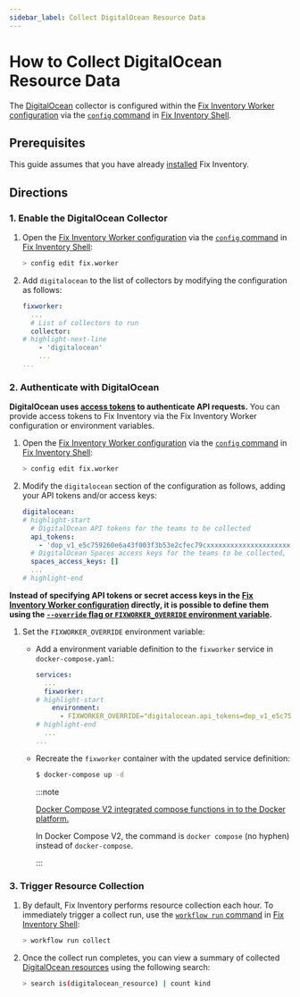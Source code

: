 ```yaml
---
sidebar_label: Collect DigitalOcean Resource Data
---
```


# How to Collect DigitalOcean Resource Data

The [DigitalOcean](../../reference/unified-data-model/digitalocean.mdx) collector is configured within the [Fix Inventory Worker configuration](../../reference/configuration/index.mdx) via the [`config` command](../../reference/cli/config/index.mdx) in [Fix Inventory Shell](../../reference/components/shell.mdx).

## Prerequisites

This guide assumes that you have already [installed](../../getting-started/install/index.mdx) Fix Inventory.

## Directions

### 1. Enable the DigitalOcean Collector

1.  Open the [Fix Inventory Worker configuration](../../reference/configuration/index.mdx) via the [`config` command](../../reference/cli/config) in [Fix Inventory Shell](../../reference/components/shell):

    ```bash
    > config edit fix.worker
    ```

2.  Add `digitalocean` to the list of collectors by modifying the configuration as follows:

    ```yaml
    fixworker:
      ...
      # List of collectors to run
      collector:
    # highlight-next-line
        - 'digitalocean'
        ...
    ...
    ```

### 2. Authenticate with DigitalOcean

**DigitalOcean uses [access tokens](https://cloud.digitalocean.com/account/api/tokens) to authenticate API requests.** You can provide access tokens to Fix Inventory via the Fix Inventory Worker configuration or environment variables.

<Tabs>
<TabItem value="configuration" label="Fix Inventory Worker Configuration">

1.  Open the [Fix Inventory Worker configuration](../../reference/configuration/index.mdx) via the [`config` command](../../reference/cli/config) in [Fix Inventory Shell](../../reference/components/shell):

    ```bash
    > config edit fix.worker
    ```

2.  Modify the `digitalocean` section of the configuration as follows, adding your API tokens and/or access keys:

    ```yaml
    digitalocean:
    # highlight-start
      # DigitalOcean API tokens for the teams to be collected
      api_tokens:
        - 'dop_v1_e5c759260e6a43f003f3b53e2cfec79cxxxxxxxxxxxxxxxxxxxxxxxxxxxxxxxx'
      # DigitalOcean Spaces access keys for the teams to be collected, separated by colons
      spaces_access_keys: []
      ...
    # highlight-end
    ```

</TabItem>
<TabItem value="environment" label="Environment Variables">

**Instead of specifying API tokens or secret access keys in the [Fix Inventory Worker configuration](../../reference/configuration/index.mdx) directly, it is possible to define them using the [`--override` flag or `FIXWORKER_OVERRIDE` environment variable](../../reference/configuration/index.mdx#overriding-individual-properties).**

1.  Set the `FIXWORKER_OVERRIDE` environment variable:

    - Add a environment variable definition to the `fixworker` service in `docker-compose.yaml`:

      ```yaml title="docker-compose.yaml"
      services:
        ...
        fixworker:
      # highlight-start
          environment:
            - FIXWORKER_OVERRIDE="digitalocean.api_tokens=dop_v1_e5c759260e6a43f003f3b53e2cfec79cxxxxxxxxxxxxxxxxxxxxxxxx"
      # highlight-end
        ...
      ...
      ```

    - Recreate the `fixworker` container with the updated service definition:

      ```bash
      $ docker-compose up -d
      ```

      :::note

      [Docker Compose V2 integrated compose functions in to the Docker platform.](https://docs.docker.com/compose/#compose-v2-and-the-new-docker-compose-command)

      In Docker Compose V2, the command is `docker compose` (no hyphen) instead of `docker-compose`.

      :::

</TabItem>
</Tabs>

### 3. Trigger Resource Collection

1.  By default, Fix Inventory performs resource collection each hour. To immediately trigger a collect run, use the [`workflow run` command](../../reference/cli/workflow/run.mdx) in [Fix Inventory Shell](../../reference/components/shell):

    ```bash
    > workflow run collect
    ```

2.  Once the collect run completes, you can view a summary of collected [DigitalOcean resources](../../reference/unified-data-model/digitalocean.mdx) using the following search:

    ```bash
    > search is(digitalocean_resource) | count kind
    ```
